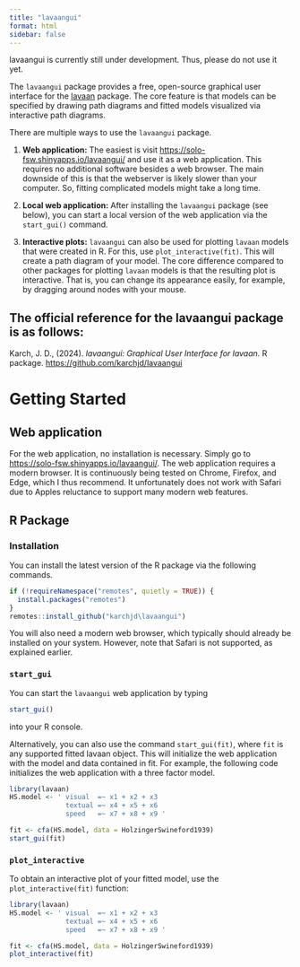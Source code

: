 ```yaml
---
title: "lavaangui"
format: html
sidebar: false
---
```


::: callout-important
lavaangui is currently still under development. Thus, please do not use it yet.
:::


The `lavaangui` package provides a free, open-source graphical user interface for the [lavaan](https://lavaan.org/) package. The core feature is that models can be specified by drawing path diagrams and fitted models visualized via interactive path diagrams.

There are multiple ways to use the `lavaangui` package.

1.  **Web application:** The easiest is visit <https://solo-fsw.shinyapps.io/lavaangui/> and use it as a web application. This requires no additional software besides a web browser. The main downside of this is that the webserver is likely slower than your computer. So, fitting complicated models might take a long time.

2. **Local web application:** After installing the  `lavaangui` package (see below), you can start a local version of the web application via the `start_gui()` command.

3. **Interactive plots:** `lavaangui` can also be used for plotting `lavaan` models that were created in R. For this, use `plot_interactive(fit)`. This will create a path diagram of your model. The core difference compared to other packages for plotting `lavaan` models is that the resulting plot is interactive. That is, you can change its appearance easily, for example, by dragging around nodes with your mouse.


::: callout-tip
# The official reference for the lavaangui package is as follows:
Karch, J. D., (2024). *lavaangui: Graphical User Interface  for lavaan.* R package. <https://github.com/karchjd/lavaangui>
:::

# Getting Started

## Web application

For the web application, no installation is necessary. Simply go to <https://solo-fsw.shinyapps.io/lavaangui/>. The web application requires a modern browser. It is continuously being tested on Chrome, Firefox, and Edge, which I thus recommend. It unfortunately does not work with Safari due to Apples reluctance to support many modern web features. 

## R Package

### Installation

You can install the latest version of the R package via the following commands.

```r
if (!requireNamespace("remotes", quietly = TRUE)) {
  install.packages("remotes")
}
remotes::install_github("karchjd\lavaangui")
```

You will also need a modern web browser, which typically should already be installed on your system. However, note that Safari is not supported, as explained earlier.

### `start_gui`

You can start the `lavaangui` web application by typing 

```r
start_gui()
```

into your R console.

Alternatively, you can also use the command `start_gui(fit)`, where `fit` is any supported fitted lavaan object. This will initialize the web application with the model and data contained in fit. For example, the following code initializes the web application with a three factor model.

```r
library(lavaan)
HS.model <- ' visual  =~ x1 + x2 + x3
              textual =~ x4 + x5 + x6
              speed   =~ x7 + x8 + x9 '

fit <- cfa(HS.model, data = HolzingerSwineford1939)
start_gui(fit)
```

### `plot_interactive`

To obtain an interactive plot of your fitted model, use the `plot_interactive(fit)` function:

```r
library(lavaan)
HS.model <- ' visual  =~ x1 + x2 + x3
              textual =~ x4 + x5 + x6
              speed   =~ x7 + x8 + x9 '

fit <- cfa(HS.model, data = HolzingerSwineford1939)
plot_interactive(fit)
```
